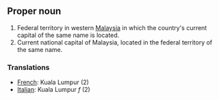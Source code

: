 ==Proper noun==
#Federal territory in western [[Malaysia]] in which the country's current capital of the same name is located.
#Current national capital of Malaysia, located in the federal territory of the same name.

===Translations===

*[[French]]: Kuala Lumpur (2)
*[[Italian]]: Kuala Lumpur ''f'' (2)